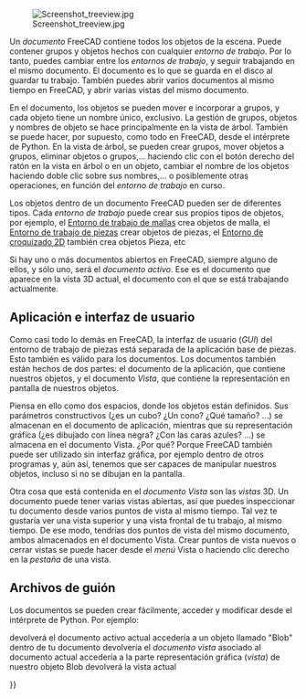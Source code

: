<languages/>

<div class="mw-translate-fuzzy">
{{Docnav/es
|[[Mouse Model/es|Modelo de ratón]]
|[[Preferences Editor/es|Editor de preferencias]]
}}
</div>

{{TOCright}}

[[Image:Screenshot treeview.jpg|left]]

Un ''documento'' FreeCAD contiene todos los objetos de la escena. Puede contener grupos y objetos hechos con cualquier ''entorno de trabajo''. Por lo tanto, puedes cambiar entre los ''entornos de trabajo'', y seguir trabajando en el mismo documento. El documento es lo que se guarda en el disco al guardar tu trabajo. También puedes abrir varios documentos al mismo tiempo en FreeCAD, y abrir varias vistas del mismo documento.

<div class="mw-translate-fuzzy">
En el documento, los objetos se pueden mover e incorporar a grupos, y cada objeto tiene un nombre único, exclusivo. La gestión de grupos, objetos y nombres de objeto se hace principalmente en la vista de árbol. También se puede hacer, por supuesto, como todo en FreeCAD, desde el intérprete de Python. En la vista de árbol, se pueden crear grupos, mover objetos a grupos, eliminar objetos o grupos,... haciendo clic con el botón derecho del ratón en la vista en árbol o en un objeto, cambiar el nombre de los objetos haciendo doble clic sobre sus nombres,... o posiblemente otras operaciones, en función del ''entorno de trabajo'' en curso.
</div>

<div class="mw-translate-fuzzy">
Los objetos dentro de un documento FreeCAD pueden ser de diferentes tipos. Cada ''entorno de trabajo'' puede crear sus propios tipos de objetos, por ejemplo, el [[Mesh_Workbench/es|Entorno de trabajo de mallas]] crea objetos de malla, el [[Part_Workbench/es|Entorno de trabajo de piezas]] crear objetos de piezas, el [[Draft_Workbench/es|Entorno de croquizado 2D]] también crea objetos Pieza, etc
</div>

Si hay uno o más documentos abiertos en FreeCAD, siempre alguno de ellos, y sólo uno, será el ''documento activo''. Ese es el documento que aparece en la vista 3D actual, el documento con el que se está trabajando actualmente.

<span id="Application_and_User_Interface"></span>
== Aplicación e interfaz de usuario ==

<div class="mw-translate-fuzzy">
Como casi todo lo demás en FreeCAD, la interfaz de usuario (''GUI'') del entorno de trabajo de piezas está separada de la aplicación base de piezas. Esto también es válido para los documentos. Los documentos también están hechos de dos partes: el documento de la aplicación, que contiene nuestros objetos, y el documento ''Vista'', que contiene la representación en pantalla de nuestros objetos.
</div> 

<div class="mw-translate-fuzzy">
Piensa en ello como dos espacios, donde los objetos están definidos. Sus parámetros constructivos (¿es un cubo? ¿Un cono? ¿Qué tamaño? ...) se almacenan en el documento de aplicación, mientras que su representación gráfica (¿es dibujado con línea negra? ¿Con las caras azules? ...) se almacena en el documento Vista. ¿Por qué? Porque FreeCAD también puede ser utilizado sin interfaz gráfica, por ejemplo dentro de otros programas y, aún así, tenemos que ser capaces de manipular nuestros objetos, incluso si no se dibujan en la pantalla.
</div>

Otra cosa que está contenida en el ''documento Vista'' son las ''vistas'' 3D. Un documento puede tener varias vistas abiertas, así que puedes inspeccionar tu documento desde varios puntos de vista al mismo tiempo. Tal vez te gustaría ver una vista superior y una vista frontal de tu trabajo, al mismo tiempo. De ese modo, tendrías dos puntos de vista del mismo documento, ambos almacenados en el documento Vista. Crear puntos de vista nuevos o cerrar vistas se puede hacer desde el ''menú'' Vista o haciendo clic derecho en la ''pestaña'' de una vista.

<span id="Scripting"></span>
== Archivos de guión ==

<div class="mw-translate-fuzzy">
Los documentos se pueden crear fácilmente, acceder y modificar desde el intérprete de Python. Por ejemplo:
</div>
{{Code|code=
FreeCAD.ActiveDocument
}}
devolverá el documento activo actual
{{Code|code=
FreeCAD.ActiveDocument.Blob
}}
accedería a un objeto llamado "Blob" dentro de tu documento
{{Code|code=
FreeCADGui.ActiveDocument
}}
devolvería el ''documento vista'' asociado al documento actual
{{Code|code=
FreeCADGui.ActiveDocument.Blob
}}
accedería a la parte representación gráfica (''vista'') de nuestro objeto Blob
{{Code|code=
FreeCADGui.ActiveDocument.ActiveView
}}
devolverá la vista actual


<div class="mw-translate-fuzzy">
{{Docnav/es
|[[Mouse Model/es|Modelo de ratón]]
|[[Preferences Editor/es|Editor de preferencias]]
}}
</div>

{{Userdocnavi{{#translation:}}}}